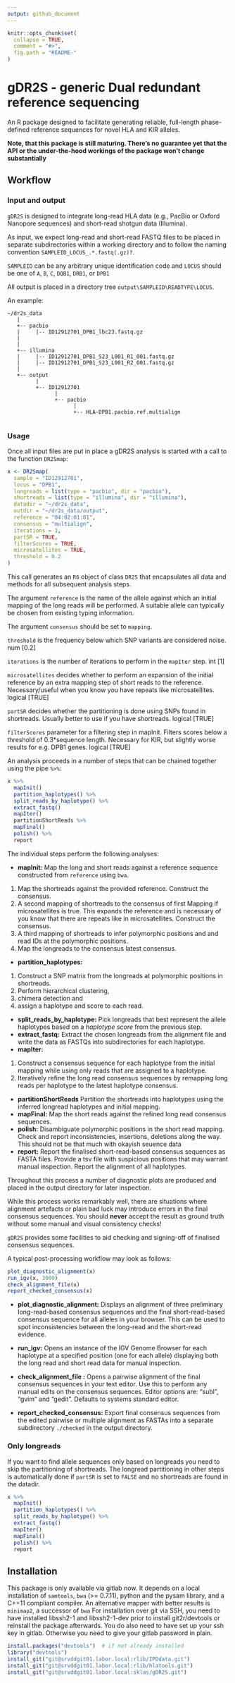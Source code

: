 ```yaml
---
output: github_document
---
```


<!-- README.md is generated from README.Rmd. Please edit that file -->

```r
knitr::opts_chunk$set(
  collapse = TRUE,
  comment = "#>",
  fig.path = "README-"
)
```

# gDR2S - generic Dual redundant reference sequencing

An R package designed to facilitate generating reliable, full-length
phase-defined reference sequences for novel HLA and KIR alleles.

**Note, that this package is still maturing. There's no guarantee yet that
the API or the under-the-hood workings of the package won't change substantially** 

## Workflow

### Input and output

`gDR2S` is designed to integrate long-read HLA data (e.g., PacBio or Oxford
Nanopore sequences) and short-read shotgun data (Illumina).

As input, we expect long-read and short-read FASTQ files to be placed in 
separate subdirectories within a working directory and to follow the naming
convention `SAMPLEID_LOCUS_.*.fastq(.gz)?`.

`SAMPLEID` can be any arbitrary unique identification code and `LOCUS` should
be one of `A`, `B`, `C`, `DQB1`, `DRB1`, or `DPB1`

All output is placed in a directory tree `output\SAMPLEID\READTYPE\LOCUS`.

An example:

    ~/dr2s_data
       |
       +-- pacbio
       |     |-- ID12912701_DPB1_lbc23.fastq.gz
       |
       |
       +-- illumina
       |     |-- ID12912701_DPB1_S23_L001_R1_001.fastq.gz
       |     |-- ID12912701_DPB1_S23_L001_R2_001.fastq.gz
       |
       +-- output
             |
             +-- ID12912701
                   |
                   +-- pacbio
                         |
                         +-- HLA-DPB1.pacbio.ref.multialign
                     
### Usage

Once all input files are put in place a gDR2S analysis is started with a call
to the function `DR2Smap`:

```r
x <- DR2Smap(
  sample = "ID12912701",
  locus = "DPB1",
  longreads = list(type = "pacbio", dir = "pacbio"),
  shortreads = list(type = "illumina", dir = "illumina"),
  datadir = "~/dr2s_data",
  outdir = "~/dr2s_data/output",
  reference = "04:02:01:01",
  consensus = "multialign",
  iterations = 1,
  partSR = TRUE,
  filterScores = TRUE,
  microsatellites = TRUE,
  threshold = 0.2
)
```

This call generates an `R6` object of class `DR2S` that encapsulates all data and methods for all subsequent analysis steps.

The argument `reference` is the name of the allele against which an initial mapping of the long reads will be performed. A suitable allele can typically be chosen from existing typing information.

The argument `consensus` should be set to `mapping`.

`threshold` is the frequency below which SNP variants are considered noise. num [0.2]

`iterations` is the number of iterations to perform in the `mapIter` step. int [1]

`microsatellites` decides whether to perform an expansion of the initial reference by an extra mapping step of short reads to the reference. Necessary/useful when you know you have repeats like microsatellites. logical [TRUE]

`partSR` decides whether the partitioning is done using SNPs found in shortreads. Usually better to use if you have shortreads. logical [TRUE]

`filterScores` parameter for a filtering step in mapInit. Filters scores below a threshold of 0.3*sequence length. Necessary for KIR, but slightly worse results for e.g. DPB1 genes. logical [TRUE]

An analysis proceeds in a number of steps that can be chained together
using the pipe `%>%`:

```r
x %>% 
  mapInit()
  partition_haplotypes() %>%
  split_reads_by_haplotype() %>%
  extract_fastq()
  mapIter()
  partitionShortReads %>%
  mapFinal()
  polish() %>%
  report
```

The individual steps perform the following analyses:

* __mapInit:__ Map the long and short reads against a reference sequence constructed from `reference` using `bwa`.
 1. Map the shortreads against the provided reference. Construct the consensus.
 2. A second mapping of shortreads to the consensus of first Mapping if microsatellites is true. 
This expands the reference and is necessary of you know that there are repeats  like in microsatellites. 
Construct the consensus.
3. A third mapping of shortreads to infer polymorphic positions and and read IDs at the polymorphic positions.
4. Map the longreads to the consensus latest consensus.
*  __partition_haplotypes:__
1. Construct a SNP matrix from the longreads at polymorphic positions in shortreads. 
2. Perform hierarchical clustering, 
3. chimera detection and 
4. assign a haplotype and score to each read.
*   __split_reads_by_haplotype:__ Pick longreads that best represent the allele haplotypes based on a _haplotype score_ from the previous step.
*   __extract_fastq:__ Extract the chosen longreads from the alignment file and write the data as FASTQs into subdirectories for each haplotype.
*   __mapIter:__ 
1. Construct a consensus sequence for each haplotype from the initial mapping while using only reads that are assigned to a haplotype.
2. Iteratively refine the long read consensus sequences by remapping long reads per haplotype to the latest haplotype consensus.
*   __partitionShortReads__ Partition the shortreads into haplotypes using the inferred longread haplotypes and initial mapping.
*   __mapFinal:__ Map the short reads against the refined long read consensus sequences.
*   __polish:__ Disambiguate polymorphic positions in the short read mapping. Check and report inconsistencies, insertions, deletions along the way.
  This should not be that much with okayish seuence data 
*   __report:__ Report the finalised short-read-based consensus sequences as FASTA files. Provide a tsv file with suspicious positions that may warrant manual inspection.
  Report the alignment of all haplotypes.


Throughout this process a number of diagnostic plots are produced and placed
in the output directory for later inspection.

While this process works remarkably well, there are situations where alignment
artefacts or plain bad luck may introduce errors in the final consensus
sequences. You should **never** accept the result as ground truth without
some manual and visual consistency checks!

`gDR2S` provides some facilities to aid checking and signing-off of finalised
consensus sequences.

A typical post-processing workflow may look as follows:

```r
plot_diagnostic_alignment(x)
run_igv(x, 3000)
check_alignment_file(x)
report_checked_consensus(x)
```


- __plot_diagnostic_alignment:__
    Displays an alignment of three preliminary long-read-based consensus sequences
    and the final short-read-based consensus sequence for all alleles in your browser.
    This can be used to spot inconsistencies between the long-read and the short-read
    evidence. 
    
- __run_igv:__
    Opens an instance of the IGV Genome Browser for each haplotype at a specified position
    (one for each allele) displaying both the long read and short read data
    for manual inspection.
    
- __check_alignment_file :__
    Opens a pairwise alignment of the final consensus sequences in your text
    editor. Use this to perform any manual edits on the consensus sequences.
    Editor options are: "subl", "gvim" and "gedit". Defaults to systems standard editor.
    
- __report_checked_consensus:__
    Export final consensus sequences from the edited pairwise or multiple alignment
    as FASTAs into a separate subdirectory `./checked` in the output
    directory.
    
### Only longreads
If you want to find allele sequences only based on longreads you need to skip the partitioning of shortreads.
The longread partitioning in other steps is automatically done if `partSR` is set to `FALSE` and no shortreads are found in the datadir.
  
  
```r
x %>% 
  mapInit()
  partition_haplotypes() %>%
  split_reads_by_haplotype() %>%
  extract_fastq()
  mapIter()
  mapFinal()
  polish() %>%
  report
```

## Installation

This package is only available via gitlab now. It depends on a local installation
of `samtools`, `bwa` (>= 0.7.11), python and the pysam library, and a C++11
compliant compiler.
An alternative mapper with better results is `minimap2`, a successor of `bwa`
For installation over git via SSH, you need to have installed libssh2-1 and libssh2-1-dev prior to install git2r/devtools or reinstall the package afterwards. You do also need to have set up your ssh key in gitlab.
Otherwise you need to give your gitlab password in plain.

```r
install.packages("devtools")  # if not already installed
library("devtools")
install_git("git@srvddgit01.labor.local:rlib/IPDdata.git")
install_git("git@srvddgit01.labor.local:rlib/hlatools.git")
install_git("git@srvddgit01.labor.local:sklas/gDR2S.git")
```
